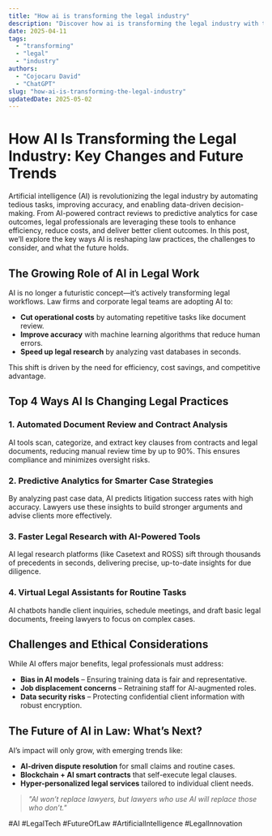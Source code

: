 ```yaml
---
title: "How ai is transforming the legal industry"
description: "Discover how ai is transforming the legal industry with this in-depth guide, providing actionable insights and practical tips to boost your knowledge and results."
date: 2025-04-11
tags:
  - "transforming"
  - "legal"
  - "industry"
authors:
  - "Cojocaru David"
  - "ChatGPT"
slug: "how-ai-is-transforming-the-legal-industry"
updatedDate: 2025-05-02
---
```


# How AI Is Transforming the Legal Industry: Key Changes and Future Trends  

Artificial intelligence (AI) is revolutionizing the legal industry by automating tedious tasks, improving accuracy, and enabling data-driven decision-making. From AI-powered contract reviews to predictive analytics for case outcomes, legal professionals are leveraging these tools to enhance efficiency, reduce costs, and deliver better client outcomes. In this post, we’ll explore the key ways AI is reshaping law practices, the challenges to consider, and what the future holds.  

## The Growing Role of AI in Legal Work  

AI is no longer a futuristic concept—it’s actively transforming legal workflows. Law firms and corporate legal teams are adopting AI to:  

- **Cut operational costs** by automating repetitive tasks like document review.  
- **Improve accuracy** with machine learning algorithms that reduce human errors.  
- **Speed up legal research** by analyzing vast databases in seconds.  

This shift is driven by the need for efficiency, cost savings, and competitive advantage.  

## Top 4 Ways AI Is Changing Legal Practices  

### 1. Automated Document Review and Contract Analysis  

AI tools scan, categorize, and extract key clauses from contracts and legal documents, reducing manual review time by up to 90%. This ensures compliance and minimizes oversight risks.  

### 2. Predictive Analytics for Smarter Case Strategies  

By analyzing past case data, AI predicts litigation success rates with high accuracy. Lawyers use these insights to build stronger arguments and advise clients more effectively.  

### 3. Faster Legal Research with AI-Powered Tools  

AI legal research platforms (like Casetext and ROSS) sift through thousands of precedents in seconds, delivering precise, up-to-date insights for due diligence.  

### 4. Virtual Legal Assistants for Routine Tasks  

AI chatbots handle client inquiries, schedule meetings, and draft basic legal documents, freeing lawyers to focus on complex cases.  

## Challenges and Ethical Considerations  

While AI offers major benefits, legal professionals must address:  

- **Bias in AI models** – Ensuring training data is fair and representative.  
- **Job displacement concerns** – Retraining staff for AI-augmented roles.  
- **Data security risks** – Protecting confidential client information with robust encryption.  

## The Future of AI in Law: What’s Next?  

AI’s impact will only grow, with emerging trends like:  

- **AI-driven dispute resolution** for small claims and routine cases.  
- **Blockchain + AI smart contracts** that self-execute legal clauses.  
- **Hyper-personalized legal services** tailored to individual client needs.  

> _"AI won’t replace lawyers, but lawyers who use AI will replace those who don’t."_  

#AI #LegalTech #FutureOfLaw #ArtificialIntelligence #LegalInnovation